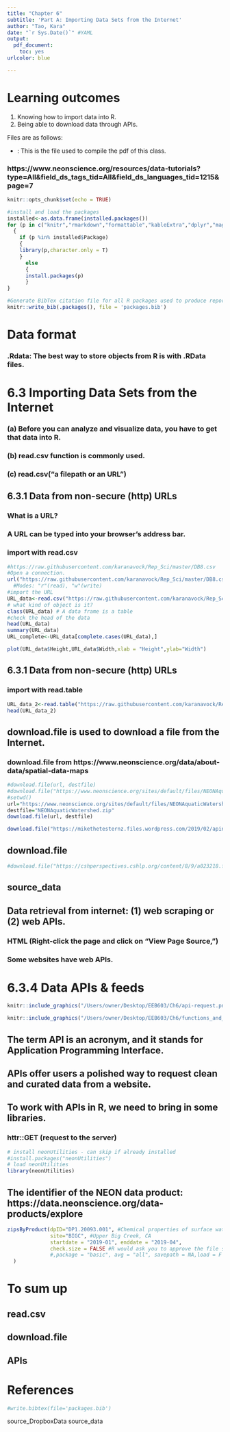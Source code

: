 ```yaml
---
title: "Chapter 6"
subtitle: 'Part A: Importing Data Sets from the Internet'
author: "Tao, Kara"
date: "`r Sys.Date()`" #YAML
output: 
  pdf_document:
    toc: yes
urlcolor: blue

---
```


\newpage

# Learning outcomes
(1) Knowing how to import data into R.
(2) Being able to download data through APIs.

Files are as follows:

- \verb|Ch6_1 2.Rmd|: This is the \verb|.Rmd| file used to compile the pdf of this class. 

### https://www.neonscience.org/resources/data-tutorials?type=All&field_ds_tags_tid=All&field_ds_languages_tid=1215&page=7

```r
knitr::opts_chunk$set(echo = TRUE)
```

```r
#install and load the packages
installed<-as.data.frame(installed.packages())
for (p in c("knitr","rmarkdown","formattable","kableExtra","dplyr","magrittr","prettydoc","htmltools","knitcitations"))
  {
    if (p %in% installed$Package)
    {
    library(p,character.only = T)
    } 
      else
      {
      install.packages(p)
      }
}

#Generate BibTex citation file for all R packages used to produce report
knitr::write_bib(.packages(), file = 'packages.bib')
```

# Data format
### .Rdata: The best way to store objects from R is with .RData files.

# 6.3 Importing Data Sets from the Internet
### (a) Before you can analyze and visualize data, you have to get that data into R.
### (b) read.csv function is commonly used.
### (c) read.csv("a filepath or an URL")
## 6.3.1 Data from non-secure (http) URLs
### What is a URL?
### A URL can be typed into your browser's address bar.
### import with read.csv
```r
#https://raw.githubusercontent.com/karanavock/Rep_Sci/master/DB8.csv
#Open a connection.
url("https://raw.githubusercontent.com/karanavock/Rep_Sci/master/DB8.csv")
  #Modes: "r"(read), "w"(write)
#import the URL
URL_data<-read.csv("https://raw.githubusercontent.com/karanavock/Rep_Sci/master/DB8.csv")
# what kind of object is it?
class(URL_data) # A data frame is a table
#check the head of the data
head(URL_data)
summary(URL_data)
URL_complete<-URL_data[complete.cases(URL_data),]
```


```r
plot(URL_data$Height,URL_data$Width,xlab = "Height",ylab="Width")
```


## 6.3.1 Data from non-secure (http) URLs
### import with read.table
```r
URL_data_2<-read.table("https://raw.githubusercontent.com/karanavock/Rep_Sci/master/DB8.csv")
head(URL_data_2)
```

## download.file is used to download a file from the Internet.
### download.file from https://www.neonscience.org/data/about-data/spatial-data-maps
```r
#download.file(url, destfile)
#download.file("https://www.neonscience.org/sites/default/files/NEONAquaticWatershed.zip",destfile="/Users/owner/Desktop/NEONAquaticWatershed.zip")
#setwd()
url="https://www.neonscience.org/sites/default/files/NEONAquaticWatershed.zip"
destfile="NEONAquaticWatershed.zip"
download.file(url, destfile)

```

```r
download.file("https://mikethetesternz.files.wordpress.com/2019/02/apinotipa.png",destfile="IPA2.png")

```

## download.file
```r
#download.file("https://cshperspectives.cshlp.org/content/8/9/a023218.full.pdf",destfile="/Users/owner/Desktop/EEB603/Ch6/paper.pdf")
```

## source_data

## Data retrieval from internet: (1) web scraping or (2) web APIs.
### HTML (Right-click the page and click on “View Page Source,”)
### Some websites have web APIs.

# 6.3.4 Data APIs & feeds

```r
knitr::include_graphics("/Users/owner/Desktop/EEB603/Ch6/api-request.png")
```


```r
knitr::include_graphics("/Users/owner/Desktop/EEB603/Ch6/functions_and_classes.png")
```

## The term API is an acronym, and it stands for Application Programming Interface.
## APIs offer users a polished way to request clean and curated data from a website. 
## To work with APIs in R, we need to bring in some libraries. 
### httr::GET (request to the server)
```r
# install neonUtilities - can skip if already installed
#install.packages("neonUtilities")
# load neonUtilities
library(neonUtilities)
```

## The identifier of the NEON data product: https://data.neonscience.org/data-products/explore
```r
zipsByProduct(dpID="DP1.20093.001", #Chemical properties of surface water
              site="BIGC", #Upper Big Creek, CA
              startdate = "2019-01", enddate = "2019-04",
              check.size = FALSE #R would ask you to approve the file size
              #,package = "basic", avg = "all", savepath = NA,load = F
  )
```

# To sum up
## read.csv
## download.file
## APIs

# References
```r
#write.bibtex(file='packages.bib')
```

source_DropboxData
source_data

